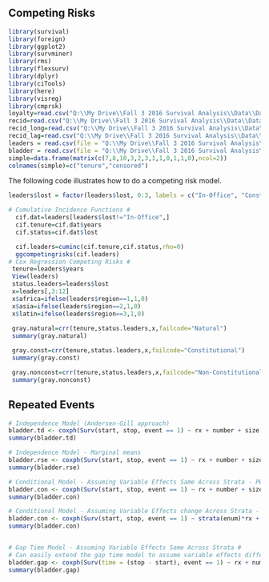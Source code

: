 ## Competing Risks


```r
library(survival)
library(foreign)
library(ggplot2)
library(survminer)
library(rms)
library(flexsurv)
library(dplyr)
library(ciTools)
library(here)
library(visreg)
library(cmprsk)
loyalty=read.csv("Q:\\My Drive\\Fall 3 2016 Survival Analysis\\Data\\Data_R\\loyalty.csv",header=T)
recid=read.csv("Q:\\My Drive\\Fall 3 2016 Survival Analysis\\Data\\Data_R\\recid.csv",header=T)
recid_long=read.csv("Q:\\My Drive\\Fall 3 2016 Survival Analysis\\Data\\Data_R\\recid_long.csv",header=T)
recid_lag=read.csv("Q:\\My Drive\\Fall 3 2016 Survival Analysis\\Data\\Data_R\\recid_lag.csv",header=T)
leaders = read.csv(file = "Q:\\My Drive\\Fall 3 2016 Survival Analysis\\Data\\Data_R\\leaders.csv", header = TRUE)
bladder = read.csv(file = "Q:\\My Drive\\Fall 3 2016 Survival Analysis\\Data\\Data_R\\bladder.csv", header = TRUE)
simple=data.frame(matrix(c(7,8,10,3,2,3,1,1,0,1,1,0),ncol=2))
colnames(simple)=c("tenure","censored")

```


The following code illustrates how to do a competing risk model.

```r
leaders$lost = factor(leaders$lost, 0:3, labels = c("In-Office", "Constitutional", "Natural", "Non-Constitutional"))

# Cumulative Incidence Functions #
  cif.dat=leaders[leaders$lost!="In-Office",]  
  cif.tenure=cif.dat$years
  cif.status=cif.dat$lost

  cif.leaders=cuminc(cif.tenure,cif.status,rho=0)
  ggcompetingrisks(cif.leaders)
# Cox Regression Competing Risks #
 tenure=leaders$years
 View(leaders)
 status.leaders=leaders$lost
 x=leaders[,3:12]
 x$africa=ifelse(leaders$region==1,1,0)
 x$asia=ifelse(leaders$region==2,1,0)
 x$latin=ifelse(leaders$region==3,1,0)
 
 gray.natural=crr(tenure,status.leaders,x,failcode="Natural")
 summary(gray.natural)

 gray.const=crr(tenure,status.leaders,x,failcode="Constitutional")
 summary(gray.const)

 gray.nonconst=crr(tenure,status.leaders,x,failcode="Non-Constitutional")
 summary(gray.nonconst)

```

## Repeated Events

```r

# Independence Model (Andersen-Gill approach)
bladder.td <- coxph(Surv(start, stop, event == 1) ~ rx + number + size , data = bladder)
summary(bladder.td)

# Independence Model - Marginal means 
bladder.rse <- coxph(Surv(start, stop, event == 1) ~ rx + number + size + cluster(id), data = bladder)
summary(bladder.rse)

# Conditional Model - Assuming Variable Effects Same Across Strata - PWP model
bladder.con <- coxph(Surv(start, stop, event == 1) ~ rx + number + size + strata(enum)+cluster(id), data = bladder)
summary(bladder.con)

# Conditional Model - Assuming Variable Effects change Across Strata - PWP model
bladder.con <- coxph(Surv(start, stop, event == 1) ~ strata(enum)*rx + strata(enum)*number + strata(enum)*size + cluster(id), data = bladder)
summary(bladder.con)


# Gap Time Model - Assuming Variable Effects Same Across Strata #
# Can easily extend the gap time model to assume variable effects different same as above. #
bladder.gap <- coxph(Surv(time = (stop - start), event == 1) ~ rx + number + size + strata(enum) +cluster(id), data = bladder)
summary(bladder.gap)

```

